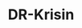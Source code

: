 ---
slug: dr-krisin
link: /projects/dr-krisin/
category: 'projects'
title: DR-Krisin
publicData: Sep 11th 2020
pagesCount: 5
pages: 
        - page:
            - image: ../../assets/images/projects/project-0-openfactoring/1.jpg
            - title: Главная,
        - page:
            - image: ../../assets/images/projects/project-0-openfactoring/1.jpg
            - title: О докторе,
        - page:
            - image: ../../assets/images/projects/project-0-openfactoring/1.jpg
            - title: Операции,
        - page:
            - image: ../../assets/images/projects/project-0-openfactoring/1.jpg
            - title: Статья,
        - page:
            - image: ../../assets/images/projects/project-0-openfactoring/1.jpg
            - title: Статьи
sortIdx: 190
---